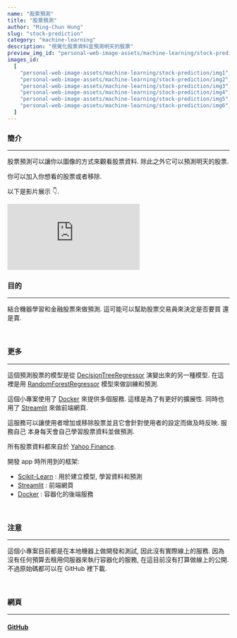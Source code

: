 ```yaml
---
name: "股票預測"
title: "股票預測"
author: "Ming-Chun Hung"
slug: "stock-prediction"
category: "machine-learning"
description: "視覺化股票資料並預測明天的股票"
preview_img_id: "personal-web-image-assets/machine-learning/stock-prediction/preview"
images_id:
  [
    "personal-web-image-assets/machine-learning/stock-prediction/img1",
    "personal-web-image-assets/machine-learning/stock-prediction/img2",
    "personal-web-image-assets/machine-learning/stock-prediction/img3",
    "personal-web-image-assets/machine-learning/stock-prediction/img4",
    "personal-web-image-assets/machine-learning/stock-prediction/img5",
    "personal-web-image-assets/machine-learning/stock-prediction/img6",
  ]
---
```


### 簡介

---

股票預測可以讓你以圖像的方式來觀看股票資料. 除此之外它可以預測明天的股票.

你可以加入你想看的股票或者移除.

以下是影片展示 👇.

<iframe
  src="https://www.youtube.com/embed/EjyubJqiDE0?si=P2j-15hbzZ0gZNOn"
  title="YouTube video player"
  frameborder="0"
  allow="accelerometer; autoplay; clipboard-write; encrypted-media; gyroscope; picture-in-picture; web-share"
  allowfullscreen
></iframe>

<br />

### 目的

---

結合機器學習和金融股票來做預測. 這可能可以幫助股票交易員來決定是否要買
還是賣.

<br />

### 更多

---

這個預測股票的模型是從
[DecisionTreeRegressor](https://scikit-learn.org/stable/modules/generated/sklearn.tree.DecisionTreeRegressor.html)
演變出來的另一種模型. 在這裡是用
[RandomForestRegressor](https://scikit-learn.org/stable/modules/generated/sklearn.ensemble.RandomForestRegressor.html)
模型來做訓練和預測.

這個小專案使用了 [Docker](https://www.docker.com/)
來提供多個服務. 這樣是為了有更好的擴展性. 同時也用了 [Streamlit](https://streamlit.io/)
來做前端網頁.

這服務可以讓使用者增加或移除股票並且它會針對使用者的設定而做及時反映. 服務自己
本身每天會自己學習股票資料並做預測.

所有股票資料都來自於 [Yahoo Finance](https://finance.yahoo.com/).

開發 app 時所用到的框架:

- [Scikit-Learn](https://scikit-learn.org/stable/) : 用於建立模型, 學習資料和預測
- [Streamlit](https://streamlit.io/) : 前端網頁
- [Docker](https://www.docker.com/) : 容器化的後端服務

<br />

### 注意

---

這個小專案目前都是在本地機器上做開發和測試, 因此沒有實際線上的服務. 因為
沒有任何預算去租用伺服器來執行容器化的服務, 在這目前沒有打算做線上的公開.
不過原始碼都可以在 GitHub 裡下載.

<br />

### 網頁

---

#### [GitHub](https://github.com/NPMachineLearning/StockPrediction)

<br />
